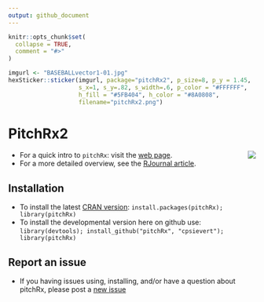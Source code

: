 ```yaml
---
output: github_document
---
```


<!-- README.md is generated from README.Rmd. Please edit that file -->

```r
knitr::opts_chunk$set(
  collapse = TRUE,
  comment = "#>"
)
```

```r
imgurl <- "BASEBALLvector1-01.jpg"
hexSticker::sticker(imgurl, package="pitchRx2", p_size=8, p_y = 1.45,
                    s_x=1, s_y=.82, s_width=.6, p_color = "#FFFFFF", 
                    h_fill = "#5FB404", h_color = "#8A0808",
                    filename="pitchRx2.png")
```

# PitchRx2
<img src="pitchRx2.png" align="right">


* For a quick intro to `pitchRx`: visit the [web page](http://cpsievert.github.com/pitchRx/).
* For a more detailed overview, see the [RJournal article](http://journal.r-project.org/archive/accepted/sievert.pdf).

## Installation

* To install the latest [CRAN version](http://cran.r-project.org/web/packages/pitchRx/): `install.packages(pitchRx); library(pitchRx)`
* To install the developmental version here on github use: `library(devtools); install_github("pitchRx", "cpsievert"); library(pitchRx)`

## Report an issue

* If you having issues using, installing, and/or have a question about pitchRx, please post a [new issue](https://github.com/cpsievert/pitchRx/issues?state=open)
